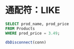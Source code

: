 # 通配符：LIKE

```sql
SELECT prod_name, prod_price
FROM Products
WHERE prod_price = 3.49;
```

```r
dbDisconnect(conn)
```


